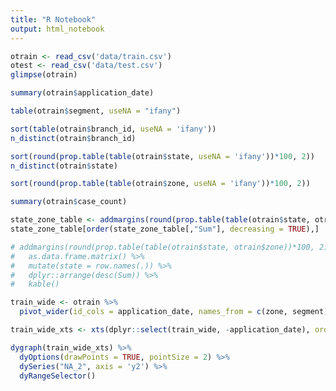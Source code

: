 ```yaml
---
title: "R Notebook"
output: html_notebook
---
```


```r
otrain <- read_csv('data/train.csv')
otest <- read_csv('data/test.csv')
glimpse(otrain)
```

```r
summary(otrain$application_date)
```


```r
table(otrain$segment, useNA = "ifany")
```

```r
sort(table(otrain$branch_id, useNA = 'ifany'))
n_distinct(otrain$branch_id)
```

```r
sort(round(prop.table(table(otrain$state, useNA = 'ifany'))*100, 2))
n_distinct(otrain$state)
```

```r
sort(round(prop.table(table(otrain$zone, useNA = 'ifany'))*100, 2))
```

```r
summary(otrain$case_count)
```

```r
state_zone_table <- addmargins(round(prop.table(table(otrain$state, otrain$zone))*100, 2))
state_zone_table[order(state_zone_table[,"Sum"], decreasing = TRUE),]

# addmargins(round(prop.table(table(otrain$state, otrain$zone))*100, 2)) %>% 
#   as.data.frame.matrix() %>% 
#   mutate(state = row.names(.)) %>%
#   dplyr::arrange(desc(Sum)) %>% 
#   kable()
```

```r
train_wide <- otrain %>% 
  pivot_wider(id_cols = application_date, names_from = c(zone, segment), values_from = case_count, values_fn = list(case_count = sum))

train_wide_xts <- xts(dplyr::select(train_wide, -application_date), order.by = train_wide$application_date)
```

```r
dygraph(train_wide_xts) %>% 
  dyOptions(drawPoints = TRUE, pointSize = 2) %>% 
  dySeries("NA_2", axis = 'y2') %>% 
  dyRangeSelector()
```

